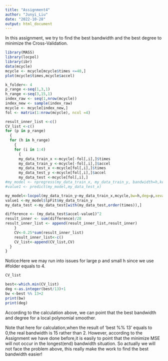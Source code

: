 ```yaml
---
title: "Assignment4"
author: "Junyi_Liu"
date: "2022-10-28"
output: html_document
---
```


In this assignment, we try to find the best bandwidth and the best degree to minimize the Cross-Validation.

```r
library(MASS)
library(locpol)
library(ibr)
data(mcycle)
mcycle <- mcycle[mcycle$times <=40,]
plot(mcycle$times,mcycle$accel)
```
```r
k_folder<- 4
p_range <-seq(1,3,1)
h_range <-seq(3,15,1)
index_raw <- seq(1,nrow(mcycle))
index_new <- sample(index_raw)
mcycle <- mcycle[index_new,]
fol <- matrix(1:nrow(mcycle), ncol =4)
```


```r
result_inner_list <-c()
CV_list <-c()
for (p in p_range)
  {
  for (h in h_range)
    {
    for (i in 1:4)
      {
      my_data_train_x <-mcycle[-fol[,i],]$times
      my_data_train_y <-mcycle[-fol[,i],]$accel
      my_data_test_x <-mcycle[fol[,i],]$times
      my_data_test_y <-mcycle[fol[,i],]$accel
      my_data_test <-mcycle[fol[,i],]
#my_model <- npregress(my_data_train_x, my_data_train_y, bandwidth=h,kernel="g",control.par=list(degree=p))
#value1 <- predict(my_model,my_data_test_x)

my_model<-locpol(my_data_train_y~my_data_train_x,mcycle,bw=h,deg=p,xeval=my_data_test_x)
value1 <-my_model$lpFit$my_data_train_y
my_data_test <-my_data_test[with(my_data_test,order(times)),]

difference <- (my_data_test$accel-value1)^2
result_inner <- sum(difference)/28
result_inner_list <- append(result_inner_list,result_inner)
    }
    CV<-0.25*sum(result_inner_list)
    result_inner_list<-c()
    CV_list<-append(CV_list,CV)
  }
}
```
Notice:Here we may run into issues for large p and small h since we use #folder equals to 4.
```r
CV_list

```

```r
best<-which.min(CV_list)
deg <-as.integer(best/13)+1
bw <-best %% 13+2
print(bw)
print(deg)
```
According to the calculation above, we can point that the best bandwidth and degree for a local polynomial smoother.

Note that here for calculation,when the result of 'best %% 13' equals to 0,the real bandwidth is 15 rather than 2. However, according to the Assignment we have done before,it is easily to point that the minimize MSE will not occur in the longest(end) bandwidth situation. So actually we will not face the problem above, this really make the work to find the best bandwidth easier!